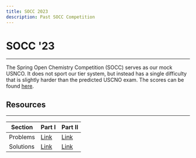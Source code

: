 ```yaml
---
title: SOCC 2023
description: Past SOCC Competition
---
```


# SOCC '23

---

The Spring Open Chemistry Competition (SOCC) serves as our mock USNCO.
It does not sport our tier system, but instead has a single difficulty that is slightly harder than the predicted USCNO exam.
The scores can be found [here](https://docs.google.com/spreadsheets/d/17WhjDgZTGLm1tVDTiRSCwhqg_NjdYAiu6Ghf1hWqdsw/edit?usp=sharing).

<Youtube title="Awards Ceremony" youtubeId="Qc-nkl3HiNc" />

## Resources

---

| Section   | Part I                                                                                                   | Part II                                                                                                  |
| --------- | -------------------------------------------------------------------------------------------------------- | -------------------------------------------------------------------------------------------------------- |
| Problems  | [Link](https://docs.google.com/document/d/1QsCPaywm9GTWFt09IxsehG740Li3Z5mPyfqvyg1rX_g/edit?usp=sharing) | [Link](https://docs.google.com/document/d/1WFqffr7DG4WSPJ7NopBqOwvHNO1BH8ZXTemsh-uhckA/edit?usp=sharing) |
| Solutions | [Link](https://docs.google.com/document/d/14gS-RZnIPVPjXVSbO01_m6XgPQFQSG7h1q6Lz9xgY2A/edit?usp=sharing) | [Link](https://docs.google.com/document/d/1iaSi4cSoC-hvZpzaWzYKk22iliWEVbjNOCNnv3K9ieQ/edit?usp=sharing) |
